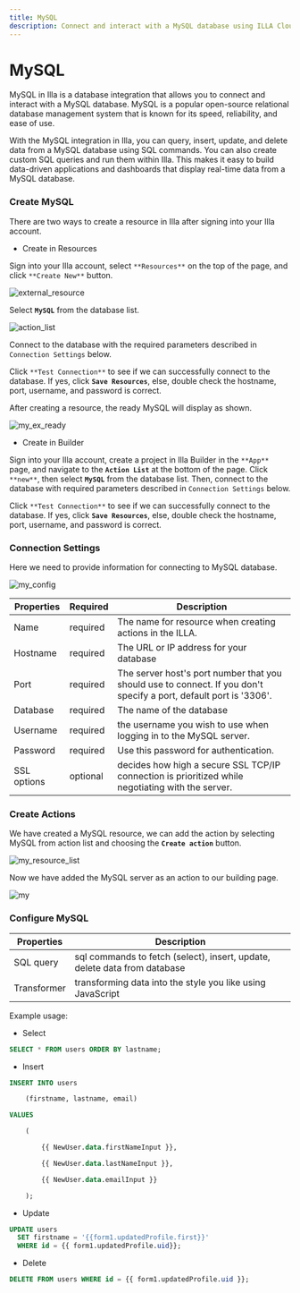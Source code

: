---
title: MySQL
description: Connect and interact with a MySQL database using ILLA Cloud. Create apps that can query, manipulate, and visualize data. Automate and optimize data workflows.
---

# MySQL

MySQL in Illa is a database integration that allows you to connect and interact with a MySQL database. MySQL is a popular open-source relational database management system that is known for its speed, reliability, and ease of use.

With the MySQL integration in Illa, you can query, insert, update, and delete data from a MySQL database using SQL commands. You can also create custom SQL queries and run them within Illa. This makes it easy to build data-driven applications and dashboards that display real-time data from a MySQL database.

### Create MySQL

There are two ways to create a resource in Illa after signing into your Illa account.

- Create in Resources

Sign into your Illa account, select `**Resources**` on the top of the page, and click `**Create New**` button.

![external_resource](https://cdn.illacloud.com/official-website/img/docs/external_resource.png)

Select **`MySQL`** from the database list.

![action_list](https://cdn.illacloud.com/official-website/img/docs/action_list.png)

Connect to the database with the required parameters described in `Connection Settings` below.

Click `**Test Connection**` to see if we can successfully connect to the database. If yes, click **`Save Resources`**, else, double check the hostname, port, username, and password is correct.

After creating a resource, the ready MySQL will display as shown.

![my_ex_ready](https://cdn.illacloud.com/official-website/img/docs/my_ex_ready.png)

- Create in Builder

Sign into your Illa account, create a project in Illa Builder in the `**App**` page, and navigate to the **`Action List`** at the bottom of the page. Click `**new**`, then select **`MySQL`** from the database list. Then, connect to the database with required parameters described in `Connection Settings` below.

Click `**Test Connection**` to see if we can successfully connect to the database. If yes, click **`Save Resources`**, else, double check the hostname, port, username, and password is correct.

### Connection Settings

Here we need to provide information for connecting to MySQL database.

![my_config](https://cdn.illacloud.com/official-website/img/docs/my_config.png)

| Properties  | Required | Description                                                                                                        |
| ----------- | -------- | ------------------------------------------------------------------------------------------------------------------ |
| Name        | required | The name for resource when creating actions in the ILLA.                                                           |
| Hostname    | required | The URL or IP address for your database                                                                            |
| Port        | required | The server host's port number that you should use to connect. If you don't specify a port, default port is '3306'. |
| Database    | required | The name of the database                                                                                           |
| Username    | required | the username you wish to use when logging in to the MySQL server.                                                  |
| Password    | required | Use this password for authentication.                                                                              |
| SSL options | optional | decides how high a secure SSL TCP/IP connection is prioritized while negotiating with the server.                  |

### Create Actions

We have created a MySQL resource, we can add the action by selecting MySQL from action list and choosing the **`Create action`** button.

![my_resource_list](https://cdn.illacloud.com/official-website/img/docs/my_resource_list.png)

Now we have added the MySQL server as an action to our building page.

![my](https://cdn.illacloud.com/official-website/img/docs/my.png)

### Configure MySQL

| Properties  | Description                                                               |
| ----------- | ------------------------------------------------------------------------- |
| SQL query   | sql commands to fetch (select), insert, update, delete data from database |
| Transformer | transforming data into the style you like using JavaScript                |

Example usage:

- Select

```sql
SELECT * FROM users ORDER BY lastname;
```

- Insert

```sql
INSERT INTO users

	(firstname, lastname, email)

VALUES

	(

		{{ NewUser.data.firstNameInput }},

		{{ NewUser.data.lastNameInput }},

		{{ NewUser.data.emailInput }}

	);
```

- Update

```sql
UPDATE users
  SET firstname = '{{form1.updatedProfile.first}}'
  WHERE id = {{ form1.updatedProfile.uid}};
```

- Delete

```sql
DELETE FROM users WHERE id = {{ form1.updatedProfile.uid }};
```
